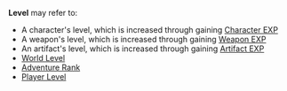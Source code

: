 {{Disambiguation}}
'''Level''' may refer to:
*A character's level, which is increased through gaining [[Character EXP]]
*A weapon's level, which is increased through gaining [[Weapon EXP]]
*An artifact's level, which is increased through gaining [[Artifact EXP]]
*[[World Level]]
*[[Adventure Rank]]
*[[Player Level]]
